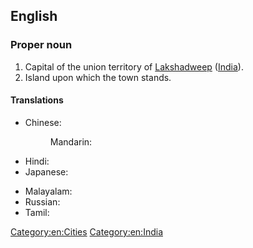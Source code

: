 ==English==
{{wikipedia}}

===Proper noun===
{{en-proper noun}}

# Capital of the union territory of [[Lakshadweep]] ([[India]]).
# Island upon which the town stands.

====Translations====
{{trans-top|capital of Lakshadweep, India}}
* Chinese:
*: Mandarin: {{t|cmn|卡瓦拉蒂|tr=Kǎwǎlādì|sc=Hani}}
* Hindi: {{t|hi|कवरत्ती|tr=kavarattī}}
* Japanese: {{t|ja|カバラティ|tr=Kabarati}}
{{trans-mid}}
* Malayalam: {{t|ml|കവരത്തി|sc=Mlym}}
* Russian: {{t|ru|Кавара́тти|m}}
* Tamil: {{t|ta|கவரத்தி}}
{{trans-bottom}}

[[Category:en:Cities]]
[[Category:en:India]]